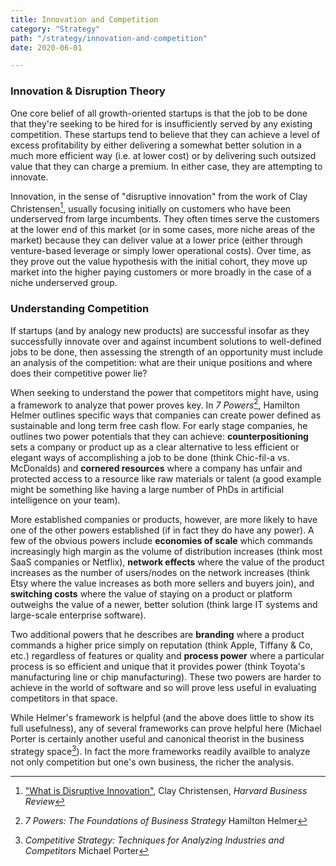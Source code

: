 ```yaml
---
title: Innovation and Competition
category: "Strategy"
path: "/strategy/innovation-and-competition"
date: 2020-06-01

---
```



### Innovation & Disruption Theory
One core belief of all growth-oriented startups is that the job to be done that they're seeking to be hired for is insufficiently served by any existing competition. These startups tend to believe that they can achieve a level of excess profitability by either delivering a somewhat better solution in a much more efficient way (i.e. at lower cost) or by delivering such outsized value that they can charge a premium. In either case, they are attempting to innovate. 

Innovation, in the sense of "disruptive innovation" from the work of Clay Christensen[^1], usually focusing initially on customers who have been underserved from large incumbents. They often times serve the customers at the lower end of this market (or in some cases, more niche areas of the market) because they can deliver value at a lower price (either through venture-based leverage or simply lower operational costs). Over time, as they prove out the value hypothesis with the initial cohort, they move up market into the higher paying customers or more broadly in the case of a niche underserved group. 

### Understanding Competition
If startups (and by analogy new products) are successful insofar as they successfully innovate over and against incumbent solutions to well-defined jobs to be done, then assessing the strength of an opportunity must include an analysis of the competition: what are their unique positions and where does their competitive power lie? 

When seeking to understand the power that competitors might have, using a framework to analyze that power proves key. In _7 Powers_[^2], Hamilton Helmer outlines specific ways that companies can create power defined as sustainable and long term free cash flow. For early stage companies, he outlines two power potentials that they can achieve: **counterpositioning** sets a company or product up as a clear alternative to less efficient or elegant ways of accomplishing a job to be done (think Chic-fil-a vs. McDonalds) and **cornered resources** where a company has unfair and protected access to a resource like raw materials or talent (a good example might be something like having a large number of PhDs in artificial intelligence on your team). 

More established companies or products, however, are more likely to have one of the other powers established (if in fact they do have any power). A few of the obvious powers include **economies of scale** which commands increasingly high margin as the volume of distribution increases (think most SaaS companies or Netflix), **network effects** where the value of the product increases as the number of users/nodes on the network increases (think Etsy where the value increases as both more sellers and buyers join), and **switching costs** where the value of staying on a product or platform outweighs the value of a newer, better solution (think large IT systems and large-scale enterprise software).

Two additional powers that he describes are **branding** where a product commands a higher price simply on reputation (think Apple, Tiffany & Co, etc.) regardless of features or quality and **process power** where a particular process is so efficient and unique that it provides power (think Toyota's manufacturing line or chip manufacturing). These two powers are harder to achieve in the world of software and so will prove less useful in evaluating competitors in that space.

While Helmer's framework is helpful (and the above does little to show its full usefulness), any of several frameworks can prove helpful here (Michael Porter is certainly another useful and canonical theorist in the business strategy space[^3]). In fact the more frameworks readily availble to analyze not only competition but one's own business, the richer the analysis. 


[^1]: ["What is Disruptive Innovation"](https://hbr.org/2015/12/what-is-disruptive-innovation), Clay Christensen, *Harvard Business Review*
[^2]: *7 Powers: The Foundations of Business Strategy* Hamilton Helmer
[^3]: *Competitive Strategy: Techniques for Analyzing Industries and Competitors* Michael Porter
